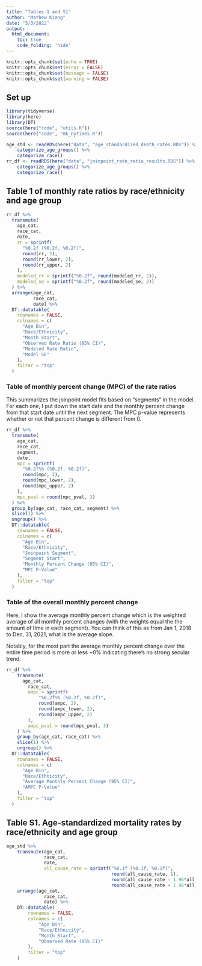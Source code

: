 ```yaml
---
title: "Tables 1 and S1"
author: "Mathew Kiang"
date: "5/3/2022"
output: 
  html_document:
    toc: true
    code_folding: 'hide'
---
```


```r
knitr::opts_chunk$set(echo = TRUE)
knitr::opts_chunk$set(error = FALSE)
knitr::opts_chunk$set(message = FALSE)
knitr::opts_chunk$set(warning = FALSE)
```

## Set up

```r
library(tidyverse)
library(here)
library(DT)
source(here("code", "utils.R"))
source(here("code", "mk_nytimes.R"))

age_std <- readRDS(here("data", "age_standardized_death_rates.RDS")) %>% 
    categorize_age_groups() %>% 
    categorize_race()
rr_df <- readRDS(here("data", "joinpoint_rate_ratio_results.RDS")) %>% 
    categorize_age_groups() %>% 
    categorize_race()
```


## Table 1 of monthly rate ratios by race/ethnicity and age group
```r
rr_df %>%
  transmute(
    age_cat,
    race_cat,
    date,
    rr = sprintf(
      "%0.2f (%0.2f, %0.2f)",
      round(rr, 2),
      round(rr_lower, 2),
      round(rr_upper, 2)
    ),
    modeled_rr = sprintf("%0.2f", round(modeled_rr, 2)),
    modeled_se = sprintf("%0.2f", round(modeled_se, 2))
  ) %>%
  arrange(age_cat,
          race_cat,
          date) %>%
  DT::datatable(
    rownames = FALSE,
    colnames = c(
      "Age Bin",
      "Race/Ethnicity",
      "Month Start",
      "Observed Rate Ratio (95% CI)",
      "Modeled Rate Ratio",
      "Model SE"
    ),
    filter = "top"
  )
```

### Table of monthly percent change (MPC) of the rate ratios

This summarizes the joinpoint model fits based on "segments" in the model. For each one, I put down the start date and the monthly percent change from that start date until the next segment. The MPC p-value represents whether or not that percent change is different from 0. 

```r
rr_df %>%
  transmute(
    age_cat,
    race_cat,
    segment,
    date,
    mpc = sprintf(
      "%0.2f%% (%0.2f, %0.2f)",
      round(mpc, 2),
      round(mpc_lower, 2),
      round(mpc_upper, 2)
    ),
    mpc_pval = round(mpc_pval, 3)
  ) %>%
  group_by(age_cat, race_cat, segment) %>%
  slice(1) %>%
  ungroup() %>%
  DT::datatable(
    rownames = FALSE,
    colnames = c(
      "Age Bin",
      "Race/Ethnicity",
      "Joinpoint Segment",
      "Segment Start",
      "Monthly Percent Change (95% CI)",
      "MPC P-Value"
    ),
    filter = "top"
  )
```
### Table of the overall monthly percent change

Here, I show the average monthly percent change which is the weighted average of all monthly percent changes (with the weights equal the the amount of time in each segment). You can think of this as from Jan 1, 2018 to Dec, 31, 2021, what is the average slope. 

Notably, for the most part the average monthly percent change over the entire time period is more or less ~0% indicating there's no strong secular trend. 

```r
rr_df %>%
    transmute(
      age_cat, 
        race_cat,
        ampc = sprintf(
            "%0.2f%% (%0.2f, %0.2f)",
            round(ampc, 2),
            round(ampc_lower, 2),
            round(ampc_upper, 2)
        ),
        ampc_pval = round(mpc_pval, 3)
    ) %>%
    group_by(age_cat, race_cat) %>%
    slice(1) %>%
    ungroup() %>%
  DT::datatable(
    rownames = FALSE,
    colnames = c(
      "Age Bin",
      "Race/Ethnicity",
      "Average Monthly Percent Change (95% CI)",
      "AMPC P-Value"
    ),
    filter = "top"
  )
```

## Table S1. Age-standardized mortality rates by race/ethnicity and age group

```r
age_std %>% 
    transmute(age_cat, 
              race_cat,
              date, 
              all_cause_rate = sprintf("%0.1f (%0.1f, %0.1f)", 
                                       round(all_cause_rate, 1), 
                                       round(all_cause_rate - 1.96*all_cause_var, 1), 
                                       round(all_cause_rate + 1.96*all_cause_var, 1)))  %>%
    arrange(age_cat, 
              race_cat,
              date) %>%
    DT::datatable(
        rownames = FALSE,
        colnames = c(
            "Age Bin",
            "Race/Ethnicity",
            "Month Start",
            "Observed Rate (95% CI)"
        ),
        filter = "top"
    )
```
